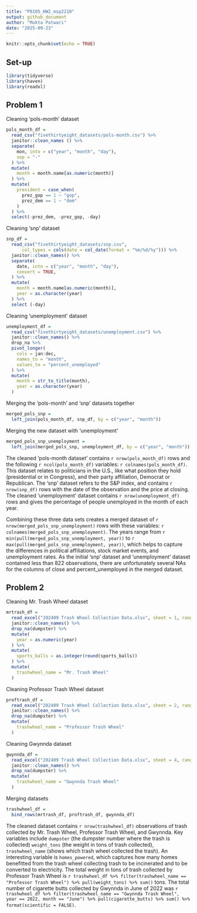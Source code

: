 ```yaml
---
title: "P8105_HW2_msp2210"
output: github_document
author: "Mukta Patwari"
date: "2025-09-23"
---
```


```r
knitr::opts_chunk$set(echo = TRUE)
```

## Set-up
```r
library(tidyverse)
library(haven)
library(readxl)
```

## Problem 1

Cleaning 'pols-month' dataset
```r
pols_month_df =
  read_csv("fivethirtyeight_datasets/pols-month.csv") %>% 
  janitor::clean_names () %>% 
  separate(
    mon, into = c("year", "month", "day"),
    sep = "-"
  ) %>% 
  mutate(
    month = month.name[as.numeric(month)]
  ) %>% 
  mutate(
    president = case_when(
      prez_gop == 1 ~ "gop",
      prez_dem == 1 ~ "dem"
    )
  ) %>% 
  select(-prez_dem, -prez_gop, -day)
```

Cleaning 'snp' dataset
```r
snp_df =
  read_csv("fivethirtyeight_datasets/snp.csv", 
      col_types = cols(date = col_date(format = "%m/%d/%y"))) %>% 
  janitor::clean_names() %>% 
  separate(
    date, into = c("year", "month", "day"),
    convert = TRUE,
  ) %>% 
  mutate(
    month = month.name[as.numeric(month)],
    year = as.character(year)
  ) %>% 
  select (-day)
```

Cleaning 'unemployment' dataset
```r
unemployment_df =
  read_csv("fivethirtyeight_datasets/unemployment.csv") %>% 
  janitor::clean_names() %>% 
  drop_na %>% 
  pivot_longer(
    cols = jan:dec,
    names_to = "month",
    values_to = "percent_unemployed"
  ) %>% 
  mutate(
    month = str_to_title(month),
    year = as.character(year)
  )
```

Merging the 'pols-month' and 'snp' datasets together
```r
merged_pols_snp =
  left_join(pols_month_df, snp_df, by = c("year", "month"))
```

Merging the new dataset with 'unemployment'
```r
merged_pols_snp_unemployment =
  left_join(merged_pols_snp, unemployment_df, by = c("year", "month"))
```

The cleaned 'pols-month dataset' contains `r nrow(pols_month_df)` rows and the following `r ncol(pols_month_df)` variables: `r colnames(pols_month_df)`. This dataset relates to politicians in the U.S., like what position they hold (presidential or in Congress), and their party affiliation, Democrat or Republican. The 'snp' dataset refers to the S&P index, and contains `r nrow(snp_df)` rows with the date of the observation and the price at closing. The cleaned 'unemployment' dataset contains `r nrow(unemployment_df)` rows and gives the percentage of people unemployed in the month of each year. 

Combining these three data sets creates a merged dataset of `r nrow(merged_pols_snp_unemployment)` rows with these variables: `r colnames(merged_pols_snp_unemployment)`. The years range from `r min(pull(merged_pols_snp_unemployment, year))` to `r max(pull(merged_pols_snp_unemployment, year))`, which helps to capture the differences in political affiliations, stock market events, and unemployment rates. As the initial 'snp' dataset and 'unemployment' dataset contained less than 822 observations, there are unfortunately several NAs for the columns of close and percent_unemployed in the merged dataset. 

## Problem 2

Cleaning Mr. Trash Wheel dataset
```r
mrtrash_df =
  read_excel("202409 Trash Wheel Collection Data.xlsx", sheet = 1, range = "A2:N653", col_names = TRUE) %>% 
  janitor::clean_names() %>% 
  drop_na(dumpster) %>% 
  mutate(
    year = as.numeric(year)
  ) %>% 
  mutate(
    sports_balls = as.integer(round(sports_balls))
  ) %>% 
  mutate(
    trashwheel_name = "Mr. Trash Wheel"
  )
```

Cleaning Professor Trash Wheel dataset
```r
proftrash_df =
  read_excel("202409 Trash Wheel Collection Data.xlsx", sheet = 2, range = "A2:M120", col_names = TRUE) %>% 
  janitor::clean_names() %>% 
  drop_na(dumpster) %>% 
  mutate(
    trashwheel_name = "Professor Trash Wheel"
  )
```

Cleaning Gwynnda dataset
```r
gwynnda_df =
  read_excel("202409 Trash Wheel Collection Data.xlsx", sheet = 4, range = "A2:L265", col_names = TRUE) %>% 
  janitor::clean_names() %>%
  drop_na(dumpster) %>% 
  mutate(
    trashwheel_name = "Gwynnda Trash Wheel"
  )
```

Merging datasets
```r
trashwheel_df =
  bind_rows(mrtrash_df, proftrash_df, gwynnda_df)
```

The cleaned dataset contains `r nrow(trashwheel_df)` observations of trash collected by Mr. Trash Wheel, Professor Trash Wheel, and Gwynnda. Key variables include `dumpster` (the dumpster number where the trash is collected) `weight_tons` (the weight in tons of trash collected), `trashwheel_name` (shows which trash wheel collected the trash). An interesting variable is `homes_powered`, which captures how many homes benefitted from the trash wheel collecting trash to be incinerated and to be converted to electricity. The total weight in tons of trash collected by Professor Trash Wheel is `r trashwheel_df %>% filter(trashwheel_name == "Professor Trash Wheel") %>% pull(weight_tons) %>% sum()` tons. The total number of cigarette butts collected by Gwynnda in June of 2022 was `r trashwheel_df %>% filter(trashwheel_name == "Gwynnda Trash Wheel", year == 2022, month == "June") %>% pull(cigarette_butts) %>% sum() %>% format(scientific = FALSE)`.
